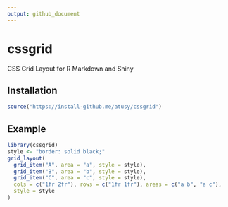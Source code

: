 ```yaml
---
output: github_document
---
```


<!-- README.md is generated from README.Rmd. Please edit that file -->

# cssgrid

<!-- badges: start -->
<!-- badges: end -->

CSS Grid Layout for R Markdown and Shiny

## Installation

``` r
source("https://install-github.me/atusy/cssgrid")
```

## Example

```r
library(cssgrid)
style <- "border: solid black;"
grid_layout(
  grid_item("A", area = "a", style = style),
  grid_item("B", area = "b", style = style),
  grid_item("C", area = "c", style = style),
  cols = c("1fr 2fr"), rows = c("1fr 1fr"), areas = c("a b", "a c"),
  style = style
)
```

